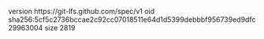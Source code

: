 version https://git-lfs.github.com/spec/v1
oid sha256:5cf5c2736bccae2c92cc07018511e64d1d5399debbbf956739ed9dfc29963004
size 2819

